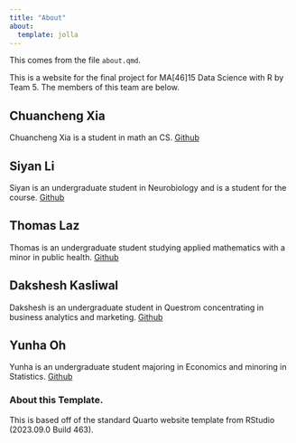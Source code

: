 ```yaml
---
title: "About"
about:
  template: jolla
---
```



This comes from the file `about.qmd`.

This is a website for the final project for MA[46]15 Data Science with R by Team 5.
The members of this team are below.


## Chuancheng Xia
Chuancheng Xia is a student in math an CS. [Github](https://github.com/jason040510)

## Siyan Li

Siyan is an undergraduate student in Neurobiology and is a student for the course. [Github](https://github.com/Kether0111)

## Thomas Laz

Thomas is an undergraduate student studying applied mathematics with a minor in public health.
[Github](https://github.com/tvlaz144)

## Dakshesh Kasliwal
Dakshesh is an undergraduate student in Questrom concentrating in business analytics and marketing. [Github](https://github.com/DaksheshK)

## Yunha Oh

Yunha is an undergraduate student majoring in Economics and minoring in Statistics. 
[Github](https://github.com/yunha0296)
<!-- Please leave in the information below -->

### About this Template.

This is based off of the standard Quarto website template from RStudio (2023.09.0 Build 463).
